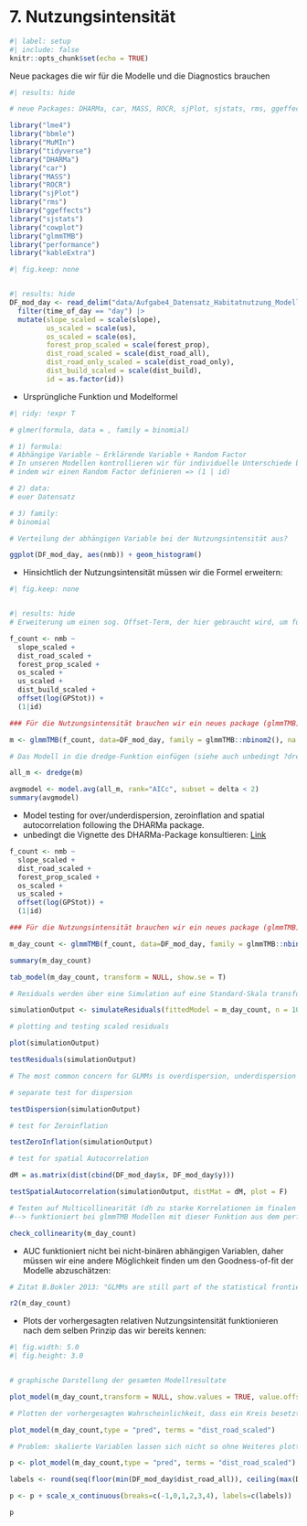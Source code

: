 # 7. Nutzungsintensität

```r
#| label: setup
#| include: false
knitr::opts_chunk$set(echo = TRUE)
```

Neue packages die wir für die Modelle und die Diagnostics brauchen

```r
#| results: hide

# neue Packages: DHARMa, car, MASS, ROCR, sjPlot, sjstats, rms, ggeffects, cowplot

library("lme4")
library("bbmle")
library("MuMIn")
library("tidyverse")
library("DHARMa")
library("car")
library("MASS")
library("ROCR")
library("sjPlot")
library("rms")
library("ggeffects")
library("sjstats")
library("cowplot")
library("glmmTMB")
library("performance")
library("kableExtra")
```

```r
#| fig.keep: none


#| results: hide
DF_mod_day <- read_delim("data/Aufgabe4_Datensatz_Habitatnutzung_Modelle_20211101_moodle.csv", delim = ";") |>
  filter(time_of_day == "day") |>
  mutate(slope_scaled = scale(slope),
         us_scaled = scale(us),
         os_scaled = scale(os),
         forest_prop_scaled = scale(forest_prop),
         dist_road_scaled = scale(dist_road_all),
         dist_road_only_scaled = scale(dist_road_only),
         dist_build_scaled = scale(dist_build),
         id = as.factor(id))
```

- Ursprüngliche Funktion und Modelformel

```r
#| ridy: !expr T

# glmer(formula, data = , family = binomial)

# 1) formula: 
# Abhängige Variable ~ Erklärende Variable + Random Factor 
# In unseren Modellen kontrollieren wir für individuelle Unterschiede bei den Rehen 
# indem wir einen Random Factor definieren => (1 | id) 

# 2) data: 
# euer Datensatz

# 3) family: 
# binomial

# Verteilung der abhängigen Variable bei der Nutzungsintensität aus?

ggplot(DF_mod_day, aes(nmb)) + geom_histogram()
```

- Hinsichtlich der Nutzungsintensität müssen wir die Formel erweitern:

```r
#| fig.keep: none


#| results: hide
# Erweiterung um einen sog. Offset-Term, der hier gebraucht wird, um für die Anzahl der GPS Lokalisationen (in der Spalte GPStot aufgeführt) zu korrigeren (eigentlich eine Skalierung der abhängigen Variable um die relative Nutzungsintensität zu modellieren) 

f_count <- nmb ~
  slope_scaled +
  dist_road_scaled +
  forest_prop_scaled +
  os_scaled +
  us_scaled +
  dist_build_scaled +
  offset(log(GPStot)) +
  (1|id)

### Für die Nutzungsintensität brauchen wir ein neues package (glmmTMB) um das GLMM fitten zu können. glmer kann leider mit der negativ binomial - Verteilung nicht in jedem Fall umgehen. 

m <- glmmTMB(f_count, data=DF_mod_day, family = glmmTMB::nbinom2(), na.action = "na.fail")

# Das Modell in die dredge-Funktion einfügen (siehe auch unbedingt ?dredge)

all_m <- dredge(m)

avgmodel <- model.avg(all_m, rank="AICc", subset = delta < 2)
summary(avgmodel)
```

- Model testing for over/underdispersion, zeroinflation and spatial autocorrelation following the DHARMa package.
- unbedingt die Vignette des DHARMa-Package konsultieren: [Link](https://cran.r-project.org/web/packages/DHARMa/vignettes/DHARMa.html)

```r


f_count <- nmb ~
  slope_scaled +
  dist_road_scaled +
  forest_prop_scaled +
  os_scaled +
  us_scaled +
  offset(log(GPStot)) +
  (1|id)

### Für die Nutzungsintensität brauchen wir ein neues package (glmmTMB) um das GLMM fitten zu können. glmer kann leider mit der negativ binomial - Verteilung nicht in jedem Fall umgehen. 

m_day_count <- glmmTMB(f_count, data=DF_mod_day, family = glmmTMB::nbinom2())

summary(m_day_count)

tab_model(m_day_count, transform = NULL, show.se = T)

# Residuals werden über eine Simulation auf eine Standard-Skala transformiert und kännen anschliessend getestet werden. Dabei kann die Anzahl Simulationen eingestellt werden (dauert je nach dem sehr lange)

simulationOutput <- simulateResiduals(fittedModel = m_day_count, n = 10000)

# plotting and testing scaled residuals

plot(simulationOutput)

testResiduals(simulationOutput)

# The most common concern for GLMMs is overdispersion, underdispersion and zero-inflation.

# separate test for dispersion

testDispersion(simulationOutput)

# test for Zeroinflation

testZeroInflation(simulationOutput)

# test for spatial Autocorrelation

dM = as.matrix(dist(cbind(DF_mod_day$x, DF_mod_day$y)))

testSpatialAutocorrelation(simulationOutput, distMat = dM, plot = F)

# Testen auf Multicollinearität (dh zu starke Korrelationen im finalen Modell, zB falls auf Grund der ökologsichen Plausibilität stark korrelierte Variablen im Modell)
#--> funktioniert bei glmmTMB Modellen mit dieser Funktion aus dem performace package:

check_collinearity(m_day_count)
```

- AUC funktioniert nicht bei nicht-binären abhängigen Variablen, daher müssen wir eine andere Möglichkeit finden um den Goodness-of-fit der Modelle abzuschätzen:

```r


# Zitat B.Bokler 2013: "GLMMs are still part of the statistical frontier, and not all of the answers about how to use them are known (even by experts)"

r2(m_day_count)
```

- Plots der vorhergesagten relativen Nutzungsintensität funktionieren nach dem selben Prinzip das wir bereits kennen:

```r
#| fig.width: 5.0
#| fig.height: 3.0


# graphische Darstellung der gesamten Modellresultate

plot_model(m_day_count,transform = NULL, show.values = TRUE, value.offset = .3)

# Plotten der vorhergesagten Wahrscheinlichkeit, dass ein Kreis besetzt ist, in Abhängigkeit der erklärenden Variable basierend auf den Modellresultaten.

plot_model(m_day_count,type = "pred", terms = "dist_road_scaled")

# Problem: skalierte Variablen lassen sich nicht so ohne Weiteres plotten, hier ein quick-and-dirty hack um das Problem zu umgehen. Die Einstellungen müssen für jede Variable geändert werden

p <- plot_model(m_day_count,type = "pred", terms = "dist_road_scaled") 

labels <- round(seq(floor(min(DF_mod_day$dist_road_all)), ceiling(max(DF_mod_day$dist_road_all)), length.out = 6),2)

p <- p + scale_x_continuous(breaks=c(-1,0,1,2,3,4), labels=c(labels))

p
```

